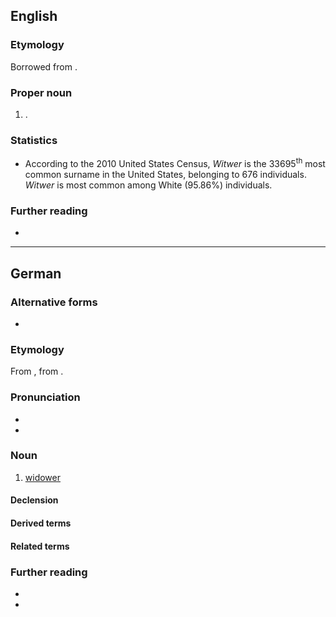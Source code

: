 ==English==

===Etymology===
Borrowed from {{bor|en|de|Witwer}}.

===Proper noun===
{{en-proper noun|Witwers}}

# {{surname|en|from=German}}.

===Statistics===
* According to the 2010 United States Census, ''Witwer'' is the 33695<sup>th</sup> most common surname in the United States, belonging to 676 individuals. ''Witwer'' is most common among White (95.86%) individuals.

===Further reading===
* {{R:en:DAFN}}

----

==German==

===Alternative forms===
* {{alter|de|Wwt.||abbreviation}}

===Etymology===
From {{inh|de|gmh|[[witewære]], [[witewer]], [[witwer]]}}, from {{inh|de|goh|wituwo}}.

===Pronunciation===
* {{IPA|de|/ˈvɪtvɐ/}}
* {{audio|de|De-Witwer.ogg|Audio}}

===Noun===
{{de-noun|m|f=Witwe}}

# [[widower]]
#: {{syn|de|Verwitweter|Witiber|Witmann|Wittiber|q3=Bavarian, Austrian}}

====Declension====
{{de-ndecl|m}}

====Derived terms====
{{der4|de
|Dreifachwitwer
|Dreifach-Witwer
|verwitwern
|Verwitwern
|Verwitwerung
|Witwerrente
|Witwerschaft
|Witwersein
|Witwerstand
|Witwertum
|Witwer werden
|Witwerwerden
|Zweifachwitwer
|Zweifach-Witwer
}}

====Related terms====
{{col4-u|de
|verwitwet
|Verwitwung
|Witfrau
|Witib
|Wittib
|Witwenschaft
|Witwenstand
|Witwentum
|Witwe sein
|Witwesein
|Witwe werden
|Witwewerden
}}

===Further reading===
* {{R:Duden}}
* {{R:DWDS}}